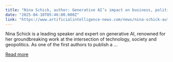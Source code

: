 ```yaml
---
title: "Nina Schick, author: Generative AI’s impact on business, politics and society"
date: "2025-04-10T05:46:00.000Z"
link: "https://www.artificialintelligence-news.com/news/nina-schick-author-generative-ais-impact-on-business-politics-and-society/"
---
```


Nina Schick is a leading speaker and expert on generative AI, renowned for her groundbreaking work at the intersection of technology, society and geopolitics. As one of the first authors to publish a ...

[Read more](https://www.artificialintelligence-news.com/news/nina-schick-author-generative-ais-impact-on-business-politics-and-society/)
